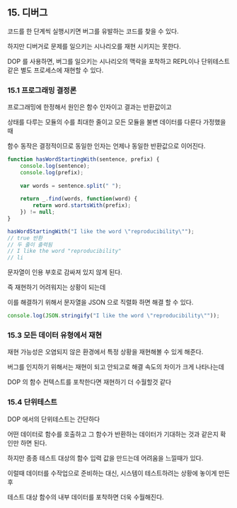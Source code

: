 ## 15. 디버그

코드를 한 단계씩 실행시키면 버그를 유발하는 코드를 찾을 수 있다.


하지만 디버거로 문제를 일으키는 시나리오를 재현 시키지는 못한다.

DOP 를 사용하면, 버그를 일으키는 시나리오의 맥락을 포착하고 REPL이나 단위테스트 같은 별도 프로세스에 재현할 수 있다.


### 15.1 프로그래밍 결정론

프로그래밍에 한정해서 원인은 함수 인자이고 결과는 반환값이고

상태를 다루는 모듈의 수를 최대한 줄이고 모든 모듈을 불변 데이터를 다룬다 가정했을때

함수 동작은 결정적이므로 동일한 인자는 언제나 동일한 반환값으로 이어진다.


```js
function hasWordStartingWith(sentence, prefix) {
    console.log(sentence);
    console.log(prefix);
    
    var words = sentence.split(" ");
    
    return _.find(words, function(word) {
        return word.startsWith(prefix);
    }) != null;
}

hasWordStartingWith("I like the word \"reproducibility\"");
// true 반환
// 두 줄이 출력됨 
// I like the word "reproducibility"
// li
```

문자열이 인용 부호로 감싸져 있지 않게 된다.

즉 재현하기 어려워지는 상황이 되는데

이를 해결하기 위해서 문자열을 JSON 으로 직렬화 하면 해결 할 수 있다.

```js
console.log(JSON.stringify("I like the word \"reproducibility\""));
```

### 15.3 모든 데이터 유형에서 재현

재현 가능성은 오염되지 않은 환경에서 특정 상황을 재현해볼 수 있게 해준다.

버그를 인지하기 위해서는 재현이 되고 안되고로 해결 속도의 차이가 크게 나타나는데

DOP 의 함수 컨텍스트를 포착한다면 재현하기 더 수월할것 같다


### 15.4 단위테스트

DOP 에서의 단위테스트는 간단하다

어떤 데이터로 함수를 호출하고 그 함수가 반환하는 데이터가 기대하는 것과 같은지 확인만 하면 된다.

하지만 종종 테스트 대상의 함수 입력 값을 만드는데 어려움을 느낄때가 있다.

이럴때 데이터를 수작업으로 준비하는 대신, 시스템이 테스트하려는 상황에 놓이게 만든 후

테스트 대상 함수의 내부 데이터를 포착하면 더욱 수월해진다.

